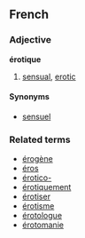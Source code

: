 ==French==
===Adjective===
'''érotique'''

# [[sensual]], [[erotic]]

====Synonyms====
*[[sensuel]]

===Related terms===
*[[érogène]]
*[[éros]]
*[[érotico-]]
*[[érotiquement]]
*[[érotiser]]
*[[érotisme]]
*[[érotologue]]
*[[érotomanie]]